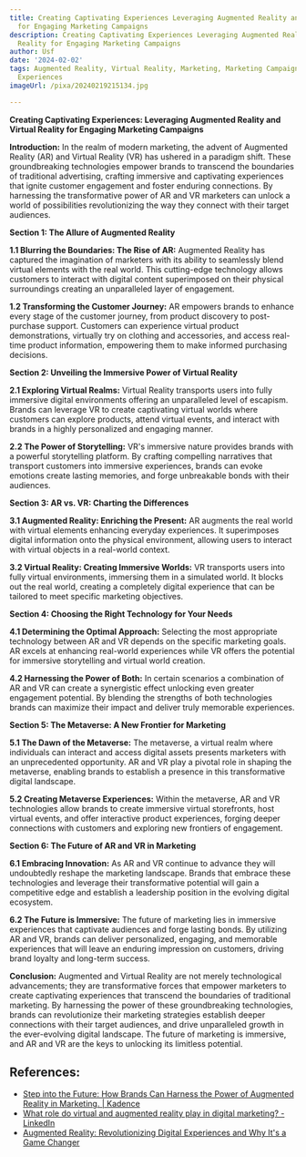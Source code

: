 ```yaml
---
title: Creating Captivating Experiences Leveraging Augmented Reality and Virtual Reality
  for Engaging Marketing Campaigns
description: Creating Captivating Experiences Leveraging Augmented Reality and Virtual
  Reality for Engaging Marketing Campaigns
author: Usf
date: '2024-02-02'
tags: Augmented Reality, Virtual Reality, Marketing, Marketing Campaigns, Captivating
  Experiences
imageUrl: /pixa/20240219215134.jpg

---
```

**Creating Captivating Experiences: Leveraging Augmented Reality and Virtual Reality for Engaging Marketing Campaigns**

**Introduction:**
In the realm of modern marketing,  the advent  of Augmented  Reality (AR) and  Virtual Reality (VR) has ushered in a  paradigm shift. These groundbreaking technologies empower brands to transcend the boundaries of traditional advertising, crafting immersive and captivating experiences that ignite  customer engagement and foster enduring connections. By harnessing the transformative power of AR and VR marketers can  unlock a world of possibilities revolutionizing  the way they connect  with their target audiences.

**Section 1: The Allure of Augmented Reality**

**1.1 Blurring the Boundaries: The Rise of AR:**
Augmented Reality has  captured the imagination of marketers with its ability to seamlessly blend virtual elements with the real world. This  cutting-edge technology allows customers  to interact with digital content superimposed  on their  physical surroundings creating an unparalleled layer of engagement.

**1.2 Transforming the Customer Journey:**
AR empowers brands to enhance every stage of the  customer journey, from product discovery to post-purchase support. Customers can  experience virtual product demonstrations, virtually try on clothing and accessories,  and access real-time product information,  empowering them to make informed purchasing  decisions.

**Section 2: Unveiling the Immersive Power of Virtual Reality**

**2.1 Exploring Virtual  Realms:**
Virtual Reality transports users into fully immersive digital environments offering an unparalleled  level of escapism. Brands can leverage VR to create  captivating  virtual  worlds where customers can explore products, attend virtual events, and interact with brands in a highly personalized and  engaging manner.

**2.2  The Power  of Storytelling:**
VR's immersive nature provides brands with a powerful storytelling platform. By crafting compelling narratives that transport customers into immersive experiences, brands can evoke  emotions  create lasting  memories, and forge unbreakable bonds with their audiences.

**Section 3: AR vs. VR: Charting the Differences**

**3.1 Augmented Reality:  Enriching the Present:**
AR augments the real world with virtual elements enhancing everyday experiences. It superimposes digital information onto the physical environment,  allowing users  to interact with virtual objects  in a real-world context.

**3.2  Virtual Reality:  Creating Immersive Worlds:**
VR transports  users into fully virtual environments, immersing them in a simulated world. It blocks out the real world, creating a completely digital experience that  can be tailored to meet specific marketing objectives.

**Section 4: Choosing the Right Technology for Your Needs**

**4.1 Determining the Optimal Approach:**
Selecting the most appropriate technology between AR and VR depends on the specific marketing goals. AR excels at enhancing real-world experiences while VR offers the potential for immersive storytelling and virtual world creation.

**4.2 Harnessing the Power of Both:**
In certain scenarios  a combination of AR and VR can create a synergistic effect unlocking even greater engagement potential. By  blending the strengths  of both technologies brands can maximize their impact and deliver truly memorable experiences.

**Section 5: The Metaverse: A New  Frontier for Marketing**

**5.1 The Dawn of the Metaverse:**
The metaverse, a  virtual realm where individuals can interact and access  digital  assets presents marketers  with an unprecedented opportunity. AR and VR play a pivotal role in shaping the metaverse, enabling brands to establish a presence in this transformative digital landscape.

**5.2 Creating Metaverse  Experiences:**
Within the metaverse, AR and VR  technologies allow brands to create immersive virtual storefronts, host virtual events, and offer interactive product experiences, forging deeper connections with customers  and exploring new frontiers of  engagement.

**Section 6: The Future of AR and VR in Marketing**

**6.1 Embracing Innovation:**
As AR and VR continue to advance they will undoubtedly reshape  the marketing landscape. Brands that embrace these technologies and leverage their transformative  potential will gain a competitive edge and  establish a leadership position in the evolving digital ecosystem.

**6.2  The Future is  Immersive:**
The future of marketing lies in immersive experiences that captivate audiences and forge lasting bonds. By utilizing AR and VR, brands can  deliver personalized, engaging, and memorable experiences  that will leave an enduring  impression on customers, driving brand loyalty and  long-term success.

**Conclusion:**
Augmented and Virtual  Reality are not merely technological advancements; they  are transformative forces that empower marketers to create captivating experiences  that transcend the boundaries of traditional marketing. By harnessing the power of these groundbreaking  technologies,  brands can revolutionize their marketing strategies establish deeper connections with their target audiences, and drive  unparalleled growth in the ever-evolving digital landscape.  The future of marketing is immersive, and AR and VR  are the keys to  unlocking its limitless potential.

## References:
- [Step into the Future: How Brands Can Harness the Power of Augmented Reality in Marketing. | Kadence](https://kadence.com/step-into-the-future-how-brands-can-harness-the-power-of-augmented-reality-in-marketing/)
- [What role do virtual and augmented reality play in digital marketing? - LinkedIn](https://www.linkedin.com/pulse/what-role-do-virtual-augmented-reality-play-digital-marketing)
- [Augmented Reality: Revolutionizing Digital Experiences and Why It's a Game Changer](https://www.linkedin.com/pulse/augmented-reality-revolutionizing-digital-experiences-abhiijeet-nair)
